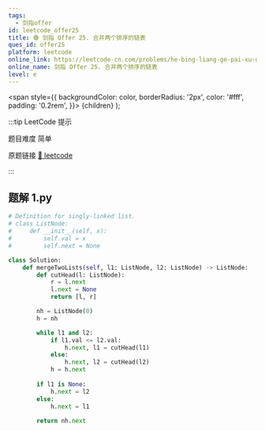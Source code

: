 ```yaml
---
tags:
  - 剑指offer
id: leetcode_offer25
title: 🟢 剑指 Offer 25. 合并两个排序的链表
ques_id: offer25
platform: leetcode
online_link: https://leetcode-cn.com/problems/he-bing-liang-ge-pai-xu-de-lian-biao-lcof/
online_name: 剑指 Offer 25. 合并两个排序的链表
level: e
---
```


  <span
    style={{
      backgroundColor: color,
      borderRadius: '2px',
      color: '#fff',
      padding: '0.2rem',
    }}>
    {children}
  </span>
);

:::tip LeetCode 提示

题目难度 <Highlight color="#00b8a3">简单</Highlight>

原题链接 [🔗 leetcode](https://leetcode-cn.com/problems/he-bing-liang-ge-pai-xu-de-lian-biao-lcof/)

:::



## 题解 1.py

```py
# Definition for singly-linked list.
# class ListNode:
#     def __init__(self, x):
#         self.val = x
#         self.next = None

class Solution:
    def mergeTwoLists(self, l1: ListNode, l2: ListNode) -> ListNode:
        def cutHead(l: ListNode):
            r = l.next
            l.next = None
            return [l, r]

        nh = ListNode(0)
        h = nh

        while l1 and l2:
            if l1.val <= l2.val:
                h.next, l1 = cutHead(l1)
            else:
                h.next, l2 = cutHead(l2)
            h = h.next
        
        if l1 is None:
            h.next = l2
        else:
            h.next = l1
        
        return nh.next
```



